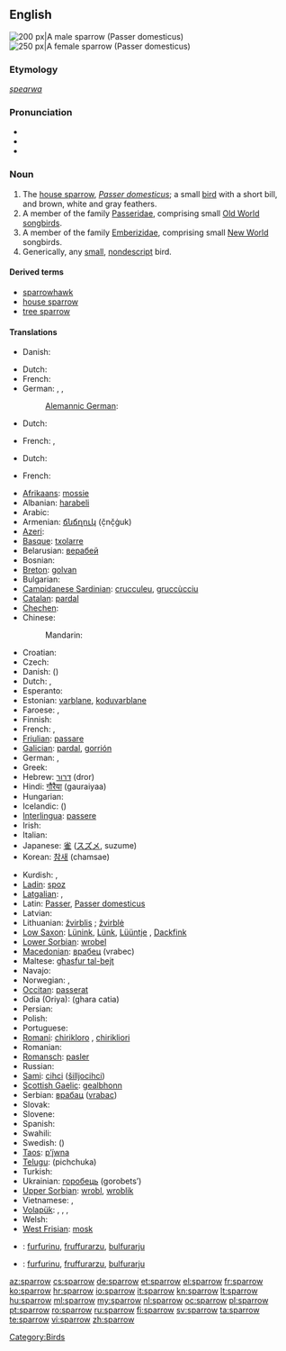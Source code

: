 {{wikipedia}}
==English==
[[Image:Passer_domesticus3.jpg|thumb|right|200 px|A male sparrow (''Passer domesticus'')]]
[[Image:House sparrow04.jpg|thumb|right|250 px|A female sparrow (''Passer domesticus'')]]

===Etymology===
{{etyl|ang}} ''[[spearwa]]''

===Pronunciation===
* {{IPA|/ˈspæɹəʊ/}}
* {{audio|en-us-sparrow.ogg|Audio (US)}}
* {{rhymes|ærəʊ}}

===Noun===
{{en-noun}}

# The [[house sparrow]], ''[[Passer domesticus]]''; a small [[bird]] with a short bill, and brown, white and gray feathers.
# A member of the family [[Passeridae]], comprising small [[Old World]] [[songbird]]s.
# A member of the family [[Emberizidae]], comprising small [[New World]] songbirds.
# Generically, any [[small]], [[nondescript]] bird.

====Derived terms====
* [[sparrowhawk]]
* [[house sparrow]]
* [[tree sparrow]]

====Translations====
{{trans-top|Passer domesticus}}
* Danish: {{t|da|gråspurv|c}}
{{trans-mid}}
* Dutch: {{t|nl|huismus|m|f}}
* French: {{t|fr|moineau domestique|m}}
* German: {{t|de|Spatz}}, {{t|de|Sperling}}, {{t|de|Haussperling}}
*: [[Alemannic German]]: {{tø|gsw|Spatz}}
{{trans-bottom}}
{{trans-top|Passeridae}}
* Dutch: {{t|nl|mus|m|f}}
{{trans-mid}}
* French: {{t|fr|moineau}}, {{t|fr|moineaux|p}}
{{trans-bottom}}
{{trans-top|Emberizidae US}}
* Dutch: {{t|nl|gors|m|f}}
{{trans-mid}}
* French: {{t|fr|bruant|m}}
{{trans-bottom}}
{{trans-top|bird}}
* [[Afrikaans]]: [[mossie]]
* Albanian: [[harabeli]]
* Arabic: {{t-|ar|عصفور|m|alt=عَصْفُور|tr=3aSfuur}}
* Armenian: [[ճնճղուկ]] (č̣nč̣ġuk)
* [[Azeri]]: {{t+|az|sərçə|xs=Azeri}}
* [[Basque]]: [[txolarre]]
* Belarusian: [[верабей]]
* Bosnian: {{t-|bs|vrabac|m}}
* [[Breton]]: [[golvan]]
* Bulgarian: {{t+|bg|врабче|tr=vrabče}}
* [[Campidanese Sardinian]]: [[crucculeu]], [[gruccùcciu]] {{m}}
* [[Catalan]]: [[pardal]] {{m}}
* [[Chechen]]: {{tø|ce|хьозий}}
* Chinese:
*: Mandarin: {{t-|cmn|麻雀|tr=máquè|sc=Hani}}
* Croatian: {{t+|hr|vrabac}}
* Czech: {{t+|cs|vrabec|m}}
* Danish: {{t|da|spurv}} ({{t|da|gråspurv}})
* Dutch: {{t+|nl|mus|f}}, {{t+|nl|huismus|f}}
* Esperanto: {{t-|eo|pasero|xs=Esperanto}}
* Estonian: [[varblane]], [[koduvarblane]]
* Faroese: {{t-|fo|spurvur|xs=Faroese}}, {{t-|fo|gráspurvur|xs=Faroese}}
* Finnish: {{t+|fi|varpunen}}
* French: {{t+|fr|moineau|m}},  {{t+|fr|piaf|m}}
* [[Friulian]]: [[passare]]
* [[Galician]]: [[pardal]], [[gorrión]]
* German: {{t+|de|Sperling|m}}, {{t+|de|Spatz|m}}
* Greek: {{t+|el|σπουργίτης|m}}
* Hebrew: [[דרור]] (dror)
* Hindi: [[गौरैया]] (gauraiyaa)
* Hungarian: {{t+|hu|veréb}}
* Icelandic: {{t|is|spör}} ({{t|is|gráspör}})
* [[Interlingua]]: [[passere]]
* Irish: {{t+|ga|gealbhan|xs=Irish}}
* Italian: {{t+|it|passero|m}}
* Japanese: [[雀]] ([[スズメ]], suzume)
* Korean: [[참새]] (chamsae)
{{trans-mid}}
* Kurdish: {{ku-Arab|[[چۆله‌که‌]]}}, {{ku-Arab|[[پاساری]]}}
* [[Ladin]]: [[spoz]]
* [[Latgalian]]: {{tø|ltg|zvierbuļs|m}}, {{tø|ltg|žeigurs|m}}
* Latin: [[Passer]], [[Passer domesticus]]
* Latvian: {{t-|lv|zvirbulis|m|xs=Latvian}}
* Lithuanian: [[žvirblis]] {{m}}; [[žvirblė]] {{f}}
* [[Low Saxon]]: [[Lünink]], [[Lünk]], [[Lüüntje]] {{m}}, [[Dackfink]] {{m}}
* [[Lower Sorbian]]: [[wrobel]]
* [[Macedonian]]: [[врабец]] (vrabec)
* Maltese: [[għasfur tal-bejt]]
* Navajo: {{tø|nv|tsídiiłbáhí}}
* Norwegian: {{t|no|spurv}}, {{t|no|gråspurv|m}}
* [[Occitan]]: [[passerat]]
* Odia (Oriya): {{t|or|ଘର ଚଟିଆ}} (ghara catia)
* Persian: {{t|fa|گنجشک|tr=gonješk|xs=Persian}}
* Polish: {{t+|pl|wróbel|m}}
* Portuguese: {{t+|pt|pardal|m}}
* [[Romani]]: [[chirikloro]] {{m}}, [[chirikliori]] {{f}}
* Romanian: {{t+|ro|vrabie|f}}
* [[Romansch]]: [[pasler]]
* Russian: {{t+|ru|воробей|m|tr=vorobéj}}
* [[Sami]]: [[cihci]] ([[šilljocihci]])
* [[Scottish Gaelic]]: [[gealbhonn]]
* Serbian: [[врабац]] ([[vrabac]])
* Slovak: {{t-|sk|vrabec}}
* Slovene: {{t+|sl|vrabec|m}}
* Spanish: {{t+|es|gorrión|m}}
* Swahili: {{t|sw|shomoro}}
* Swedish: {{t|sv|sparv}} ({{t|sv|gråsparv}})
* [[Taos]]: [[p’į́wna]]
* [[Telugu]]: {{t|te|పిచ్చుక}} (pichchuka)
* Turkish: {{t+|tr|serçe}}
* Ukrainian: [[горобець]] (gorobets’)
* [[Upper Sorbian]]: [[wrobl]], [[wroblik]]
* Vietnamese: {{t+|vi|sẻ|xs=Vietnamese}}, {{t-|vi|chim sẻ|xs=Vietnamese}}
* [[Volapük]]: {{qualifier|male or female}} {{t|vo|spär}}, {{qualifier|male}} {{t-|vo|hispär}}, {{qualifier|female}} {{t-|vo|jispär}}, {{qualifier|offspring, young}} {{t-|vo|spärül}}
* Welsh: {{t+|cy|aderyn|xs=Welsh}}
* [[West Frisian]]: [[mosk]]
{{trans-bottom}}

{{checktrans-top}}
* {{ttbc|sdn}}: [[furfurinu]], [[fruffurarzu]], [[bulfurarju]] {{m}}
{{trans-mid}}
* {{ttbc|sdc}}: [[furfurinu]], [[fruffurarzu]], [[bulfurarju]] {{m}}
{{trans-bottom}}

[[Category:Birds]]

[[az:sparrow]]
[[cs:sparrow]]
[[de:sparrow]]
[[et:sparrow]]
[[el:sparrow]]
[[fr:sparrow]]
[[ko:sparrow]]
[[hr:sparrow]]
[[io:sparrow]]
[[it:sparrow]]
[[kn:sparrow]]
[[lt:sparrow]]
[[hu:sparrow]]
[[ml:sparrow]]
[[my:sparrow]]
[[nl:sparrow]]
[[oc:sparrow]]
[[pl:sparrow]]
[[pt:sparrow]]
[[ro:sparrow]]
[[ru:sparrow]]
[[fi:sparrow]]
[[sv:sparrow]]
[[ta:sparrow]]
[[te:sparrow]]
[[vi:sparrow]]
[[zh:sparrow]]